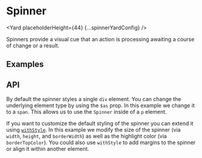 





# Spinner

<Yard placeholderHeight={44} {...spinnerYardConfig} />

Spinners provide a visual cue that an action is processing awaiting a course of change or a result.

## Examples

<Example title="Basic" path="spinner/basic.tsx">
  <SpinnerBasic />
</Example>

<Example title="Sizes" path="spinner/size.tsx">
  <SpinnerSize />
</Example>

<Example title="Element" path="spinner/span.tsx">
  <SpinnerSpan />
</Example>

## API

<Exports
  component={SpinnerExports}
  title="Spinner exports"
  path="baseui/spinner"
/>

By default the spinner styles a single `div` element. You can change the underlying element type by using the `$as` prop. In this example we change it to a `span`. This allows us to use the `Spinner` inside of a `p` element.

<Example title="Customizing" path="spinner/custom.tsx">
  <SpinnerCustom />
</Example>

If you want to customize the default styling of the spinner you can extend it using [`withStyle`](/blog/base-web-v8/#themed-withstyle-function). In this example we modify the size of the spinner (via `width`, `height`, and `borderWidth`) as well as the highlight color (via `borderTopColor`). You could also use `withStyle` to add margins to the spinner or align it within another element.
